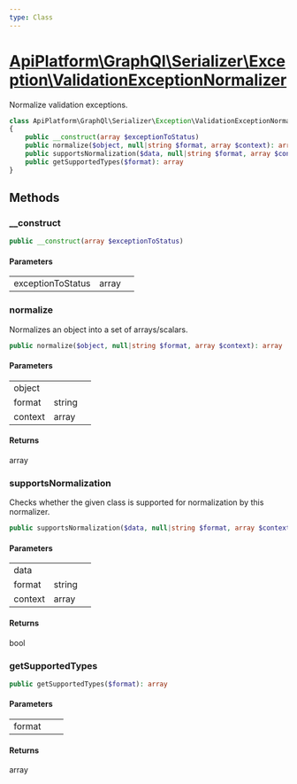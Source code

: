 ```yaml
---
type: Class
---
```


# [ApiPlatform\GraphQl\Serializer\Exception\ValidationExceptionNormalizer](/docs/v3.2/reference/GraphQl/Serializer/Exception/ValidationExceptionNormalizer)

Normalize validation exceptions.


```php
class ApiPlatform\GraphQl\Serializer\Exception\ValidationExceptionNormalizer implements Symfony\Component\Serializer\Normalizer\NormalizerInterface
{
    public __construct(array $exceptionToStatus)
    public normalize($object, null|string $format, array $context): array
    public supportsNormalization($data, null|string $format, array $context): bool
    public getSupportedTypes($format): array
}
```
## Methods

### __construct



```php
public __construct(array $exceptionToStatus)
```

#### Parameters

<table><tbody>
<tr><td>exceptionToStatus</td><td>array</td><td></td></tr>
</tbody>
</table>

### normalize

Normalizes an object into a set of arrays/scalars.

```php
public normalize($object, null|string $format, array $context): array
```

#### Parameters

<table><tbody>
<tr><td>object</td><td></td><td></td></tr><tr><td>format</td><td>string</td><td></td></tr><tr><td>context</td><td>array</td><td></td></tr>
</tbody>
</table>

#### Returns

array

### supportsNormalization

Checks whether the given class is supported for normalization by this normalizer.

```php
public supportsNormalization($data, null|string $format, array $context): bool
```

#### Parameters

<table><tbody>
<tr><td>data</td><td></td><td></td></tr><tr><td>format</td><td>string</td><td></td></tr><tr><td>context</td><td>array</td><td></td></tr>
</tbody>
</table>

#### Returns

bool

### getSupportedTypes



```php
public getSupportedTypes($format): array
```

#### Parameters

<table><tbody>
<tr><td>format</td><td></td><td></td></tr>
</tbody>
</table>

#### Returns

array
